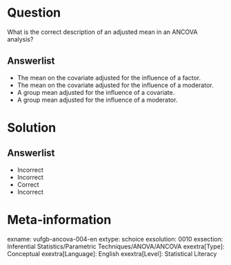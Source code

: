 Question
========
  
What is the correct description of an adjusted mean in an ANCOVA analysis?

  
Answerlist
----------
* The mean on the covariate adjusted for the influence of a factor.
* The mean on the covariate adjusted for the influence of a moderator.
* A group mean adjusted for the influence of a covariate.
* A group mean adjusted for the influence of a moderator.

Solution
========

Answerlist
----------
* Incorrect
* Incorrect
* Correct
* Incorrect

Meta-information
================
exname: vufgb-ancova-004-en
extype: schoice
exsolution: 0010
exsection: Inferential Statistics/Parametric Techniques/ANOVA/ANCOVA 
exextra[Type]: Conceptual
exextra[Language]: English
exextra[Level]: Statistical Literacy

